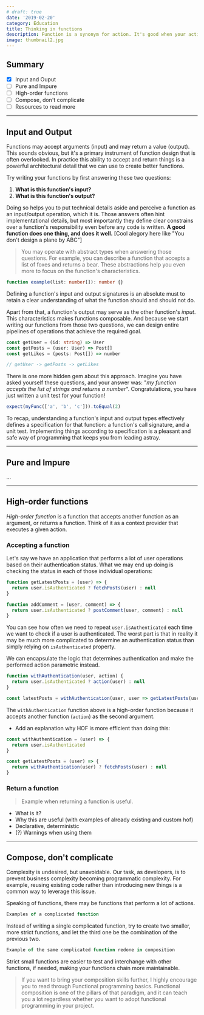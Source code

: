 ```yaml
---
# draft: true
date: '2019-02-20'
category: Education
title: Thinking in functions
description: Function is a synonym for action. It's good when your actions have purpose, and their intent is noble and clear. But what if it's not?
image: thumbnail2.jpg
---
```


## Summary

- [x] Input and Ouput
- [ ] Pure and Impure
- [ ] High-order functions
- [ ] Compose, don't complicate
- [ ] Resources to read more

---

## Input and Output

Functions may accept arguments (input) and may return a value (output). This sounds obvious, but it's a primary instrument of function design that is often overlooked. In practice this ability to accept and return things is a powerful architectural detail that we can use to create better functions.

Try writing your functions by first answering these two questions:

1. **What is this function's input?**
1. **What is this function's output?**

Doing so helps you to put technical details aside and perceive a function as an input/output operation, which it is. Those answers often hint implementational details, but most importantly they define clear constrains over a function's responsibility even before any code is written. **A good function does one thing, and does it well.** [Cool alegory here like "You don't design a plane by ABC"]

> You may operate with abstract types when answering those questions. For example, you can describe a function that accepts a list of foxes and returns a bear. These abstractions help you even more to focus on the function's characteristics.

```ts
function example(list: number[]): number {}
```

Defining a function's input and output signatures is an absolute must to retain a clear understanding of what the function should and should not do.

Apart from that, a function's output may serve as the other function's _input_. This characteristics makes functions composable. And because we start writing our functions from those two questions, we can design entire pipelines of operations that achieve the required goal.

```ts
const getUser = (id: string) => User
const getPosts = (user: User) => Post[]
const getLikes = (posts: Post[]) => number

// getUser -> getPosts -> getLikes
```

There is one more hidden gem about this approach. Imagine you have asked yourself these questions, and your answer was: "_my function accepts the list of strings and returns a number_". Congratulations, you have just written a unit test for your function!

```js
expect(myFunc(['a', 'b', 'c'])).toEqual(2)
```

To recap, understanding a function's input and output types effectively defines a specification for that function: a function's call signature, and a unit test. Implementing things according to specification is a pleasant and safe way of programming that keeps you from leading astray.

---

## Pure and Impure

...

---

## High-order functions

_High-order function_ is a function that accepts another function as an argument, or returns a function. Think of it as a context provider that executes a given action.

### Accepting a function

Let's say we have an application that performs a lot of user operations based on their authentication status. What we may end up doing is checking the status in each of those individual operations:

```js
function getLatestPosts = (user) => {
  return user.isAuthenticated ? fetchPosts(user) : null
}

function addComment = (user, comment) => {
  return user.isAuthenticated ? postComment(user, comment) : null
}
```

You can see how often we need to repeat `user.isAuthenticated` each time we want to check if a user is authenticated. The worst part is that in reality it may be much more complicated to determine an authentication status than simply relying on `isAuthenticated` property.

We can encapsulate the logic that determines authentication and make the performed action parametric instead.

```js
function withAuthentication(user, action) {
  return user.isAuthenticated ? action(user) : null
}

const latestPosts = withAuthentication(user, user => getLatestPosts(user))
```

The `withAuthentication` function above is a high-order function because it accepts another function (`action`) as the second argument.

* Add an explanation why HOF is more efficient than doing this:

```js
const withAuthentication = (user) => {
  return user.isAuthenticated
}

const getLatestPosts = (user) => {
  return withAuthentication(user) ? fetchPosts(user) : null
}
```

### Return a function

> Example when returning a function is useful.

- What is it?
- Why this are useful (with examples of already existing and custom hof)
- Declarative, deterministic
- (?) Warnings when using them

---

## Compose, don't complicate

Complexity is undesired, but unavoidable. Our task, as developers, is to prevent business complexity becoming programmatic complexity. For example, reusing existing code rather than introducing new things is a common way to leverage this issue.

Speaking of functions, there may be functions that perform a lot of actions.

```js
Examples of a complicated function
```

Instead of writing a single complicated function, try to create two smaller, more strict functions, and let the third one be the combination of the previous two.

```js
Example of the same complicated function redone in composition
```

Strict small functions are easier to test and interchange with other functions, if needed, making your functions chain more maintainable.

> If you want to bring your composition skills further, I highly encourage you to read through Functional programming basics. Functional composition is one of the pillars of that paradigm, and it can teach you a lot regardless whether you want to adopt functional programming in your project.
